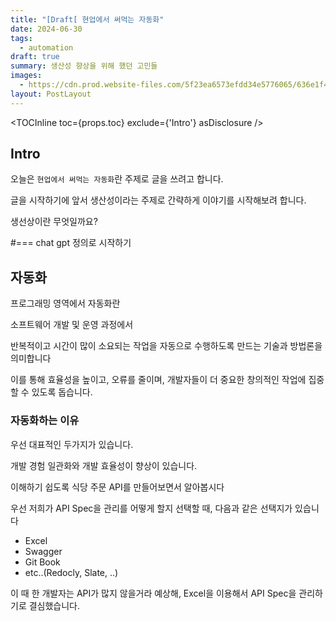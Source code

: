 ```yaml
---
title: "[Draft[ 현업에서 써먹는 자동화"
date: 2024-06-30
tags:
  - automation
draft: true
summary: 생산성 향상을 위해 했던 고민들
images:
  - https://cdn.prod.website-files.com/5f23ea6573efdd34e5776065/636e1f4daaa7ec2581239cdf_Test%20Automation%20requires%20coding%20skill%2C%20discuss.jpg
layout: PostLayout
---
```


<TOCInline toc={props.toc} exclude={'Intro'} asDisclosure />

## Intro

오늘은 `현업에서 써먹는 자동화`란 주제로 글을 쓰려고 합니다.

글을 시작하기에 앞서 생산성이라는 주제로 간략하게 이야기를 시작해보려 합니다.

생선상이란 무엇일까요?

#=== chat gpt 정의로 시작하기




## 자동화

프로그래밍 영역에서 자동화란

소프트웨어 개발 및 운영 과정에서

반복적이고 시간이 많이 소요되는 작업을 자동으로 수행하도록 만드는 기술과 방법론을 의미합니다

이를 통해 효율성을 높이고, 오류를 줄이며, 개발자들이 더 중요한 창의적인 작업에 집중할 수 있도록 돕습니다.


### 자동화하는 이유

우선 대표적인 두가지가 있습니다.

개발 경험 일관화와 개발 효율성이 향상이 있습니다.

이해하기 쉽도록 식당 주문 API를 만들어보면서 알아봅시다

우선 저희가 API Spec을 관리를 어떻게 할지 선택할 때, 다음과 같은 선택지가 있습니다

* Excel
* Swagger
* Git Book
* etc..(Redocly, Slate, ..)

이 때 한 개발자는 API가 많지 않을거라 예상해, Excel을 이용해서 API Spec을 관리하기로 결심했습니다.
